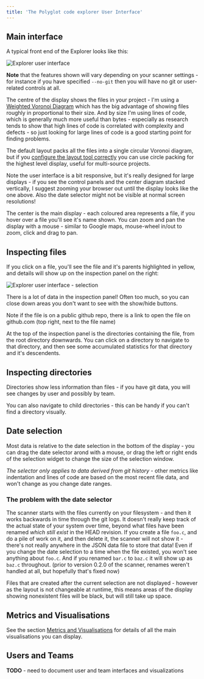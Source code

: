 ```yaml
---
title: 'The Polyglot code explorer User Interface'
---
```


## Main interface

A typical front end of the Explorer looks like this:

![Explorer user interface](../../images/ui_guide/Main_UI.png)

**Note** that the features shown will vary depending on your scanner settings - for instance if you have specified `--no-git` then you will have no git or user-related controls at all.

The centre of the display shows the files in your project - I'm using a [Weighted Voronoi Diagram](https://en.wikipedia.org/wiki/Weighted_Voronoi_diagram) which has the big advantage of showing files roughly in proportional to their size.  And by size I'm using lines of code, which is generally much more useful than bytes - especially as research tends to show that high lines of code is correlated with complexity and defects - so just looking for large lines of code is a good starting point for finding problems.

The default layout packs all the files into a single circular Voronoi diagram, but if you [configure the layout tool correctly](tools/layout/howto) you can use circle packing for the highest level display, useful for multi-source projects.

Note the user interface is a bit responsive, but it's really designed for large displays - if you see the control panels and the center diagram stacked vertically, I suggest zooming your browser out until the display looks like the one above.  Also the date selector might not be visible at normal screen resolutions!

The center is the main display - each coloured area represents a file, if you hover over a file you'll see it's name shown.  You can zoom and pan the display with a mouse - similar to Google maps, mouse-wheel in/out to zoom, click and drag to pan.

## Inspecting files

If you click on a file, you'll see the file and it's parents highlighted in yellow, and details will show up on the inspection panel on the right:

![Explorer user interface - selection](../../images/ui_guide/Selection.png)

There is a lot of data in the inspection panel!  Often too much, so you can close down areas you don't want to see with the show/hide buttons.

Note if the file is on a public github repo, there is a link to open the file on github.com (top right, next to the file name)

At the top of the inspection panel is the directories containing the file, from the root directory downwards.  You can click on a directory to navigate to that directory, and then see some accumulated statistics for that directory and it's descendents.

## Inspecting directories

Directories show less information than files - if you have git data, you will see changes by user and possibly by team.

You can also navigate to child directories - this can be handy if you can't find a directory visually.

## Date selection

Most data is relative to the date selection in the bottom of the display - you can drag the date selector arond with a mouse, or drag the left or right ends of the selection widget to change the size of the selection window.

_The selector only applies to data derived from git history_ - other metrics like indentation and lines of code are based on the most recent file data, and won't change as you change date ranges.

### The problem with the date selector

The scanner starts with the files currently on your filesystem - and then it works backwards in time through the git logs.  It doesn't really keep track of the actual state of your system over time, beyond what files have been renamed _which still exist_ in the HEAD revision.  If you create a file `foo.c`, and do a pile of work on it, and then delete it, the scanner will not show it - there's not really anywhere in the JSON data file to store that data! Even if you change the date selection to a time when the file existed, you won't see anything about `foo.c`.  And if you renamed `bar.c` to `baz.c` it will show up as `baz.c` throughout.  (prior to version 0.2.0 of the scanner, renames weren't handled at all, but hopefully that's fixed now)

Files that are created after the current selection are not displayed - however as the layout is not changeable at runtime, this means areas of the display showing nonexistent files will be black, but will still take up space.

## Metrics and Visualisations

See the section [Metrics and Visualisations](/metrics/overview) for details of all the main visualisations you can display.

## Users and Teams

**TODO** - need to document user and team interfaces and visualizations

